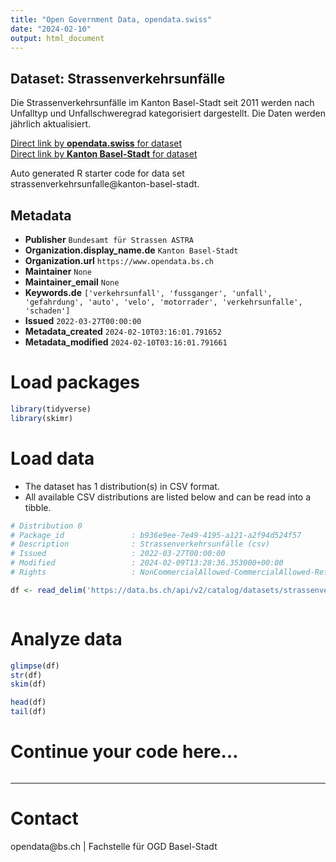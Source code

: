 ```yaml
---
title: "Open Government Data, opendata.swiss"
date: "2024-02-10"
output: html_document
---
```


## Dataset: Strassenverkehrsunfälle

Die Strassenverkehrsunfälle im Kanton Basel-Stadt seit 2011 werden nach Unfalltyp und Unfallschweregrad kategorisiert dargestellt. Die Daten werden jährlich aktualisiert.

[Direct link by **opendata.swiss** for dataset](https://opendata.swiss/de/dataset/strassenverkehrsunfalle)<br>
[Direct link by **Kanton Basel-Stadt** for dataset](https://data.bs.ch/explore/dataset/strassenverkehrsunfalle/)

Auto generated R starter code for data set strassenverkehrsunfalle@kanton-basel-stadt.

## Metadata

- **Publisher** `Bundesamt für Strassen ASTRA`
- **Organization.display_name.de** `Kanton Basel-Stadt`
- **Organization.url** `https://www.opendata.bs.ch`
- **Maintainer** `None`
- **Maintainer_email** `None`
- **Keywords.de** `['verkehrsunfall', 'fussganger', 'unfall', 'gefahrdung', 'auto', 'velo', 'motorrader', 'verkehrsunfalle', 'schaden']`
- **Issued** `2022-03-27T00:00:00`
- **Metadata_created** `2024-02-10T03:16:01.791652`
- **Metadata_modified** `2024-02-10T03:16:01.791661`


# Load packages

```r

library(tidyverse)
library(skimr)

```

# Load data

-   The dataset has 1 distribution(s) in CSV format.
-   All available CSV distributions are listed below and can be read into a tibble.

```r

# Distribution 0
# Package_id               : b936e9ee-7e49-4195-a121-a2f94d524f57
# Description              : Strassenverkehrsunfälle (csv)
# Issued                   : 2022-03-27T00:00:00
# Modified                 : 2024-02-09T13:28:36.353000+00:00
# Rights                   : NonCommercialAllowed-CommercialAllowed-ReferenceRequired

df <- read_delim('https://data.bs.ch/api/v2/catalog/datasets/strassenverkehrsunfalle/exports/csv')



```

# Analyze data

```r

glimpse(df)
str(df)
skim(df)

head(df)
tail(df)

```

# Continue your code here...

```r

```

------------------------------------------------------------------------

# Contact

opendata@bs.ch | Fachstelle für OGD Basel-Stadt
